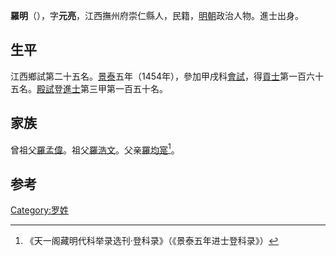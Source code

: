 {{Otheruses|other=名为羅明的其他人物|羅明}}

'''羅明'''（{{bd|1422年||？}}），字'''元亮'''，江西撫州府崇仁縣人，民籍，[[明朝|明朝]]政治人物。進士出身。

== 生平 ==
江西鄉試第二十五名。[[景泰|景泰]]五年（1454年），參加甲戌科[[會試|會試]]，得[[貢士|貢士]]第一百六十五名。[[殿試|殿試]]登[[進士|進士]]第三甲第一百五十名。

== 家族 ==
曾祖父[[羅孟偉|羅孟偉]]。祖父[[羅浩文|羅浩文]]。父亲[[羅均寔|羅均寔]]<ref>《天一阁藏明代科举录选刊·登科录》（《景泰五年进士登科录》）</ref>。

==参考==
{{reflist}}

{{景泰五年甲戌科殿試金榜}}

{{Authority control}}

{{DEFAULTSORT:}}
[[Category:罗姓|Category:罗姓]]


{{明朝人物小作品}}